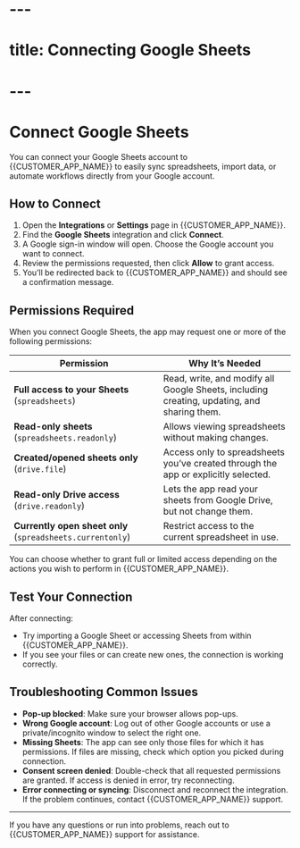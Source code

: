 # ---
# title: Connecting Google Sheets
# ---

# Connect Google Sheets

You can connect your Google Sheets account to {{CUSTOMER_APP_NAME}} to easily sync spreadsheets, import data, or automate workflows directly from your Google account.

## How to Connect

1. Open the **Integrations** or **Settings** page in {{CUSTOMER_APP_NAME}}.
2. Find the **Google Sheets** integration and click **Connect**.
3. A Google sign-in window will open. Choose the Google account you want to connect.
4. Review the permissions requested, then click **Allow** to grant access.
5. You’ll be redirected back to {{CUSTOMER_APP_NAME}} and should see a confirmation message.

## Permissions Required

When you connect Google Sheets, the app may request one or more of the following permissions:

| Permission | Why It’s Needed |
| ---------- | -------------- |
| **Full access to your Sheets** (`spreadsheets`) | Read, write, and modify all Google Sheets, including creating, updating, and sharing them. |
| **Read-only sheets** (`spreadsheets.readonly`) | Allows viewing spreadsheets without making changes. |
| **Created/opened sheets only** (`drive.file`) | Access only to spreadsheets you’ve created through the app or explicitly selected. |
| **Read-only Drive access** (`drive.readonly`) | Lets the app read your sheets from Google Drive, but not change them. |
| **Currently open sheet only** (`spreadsheets.currentonly`) | Restrict access to the current spreadsheet in use. |

You can choose whether to grant full or limited access depending on the actions you wish to perform in {{CUSTOMER_APP_NAME}}.

## Test Your Connection

After connecting:

- Try importing a Google Sheet or accessing Sheets from within {{CUSTOMER_APP_NAME}}.
- If you see your files or can create new ones, the connection is working correctly.

## Troubleshooting Common Issues

- **Pop-up blocked**: Make sure your browser allows pop-ups.
- **Wrong Google account**: Log out of other Google accounts or use a private/incognito window to select the right one.
- **Missing Sheets**: The app can see only those files for which it has permissions. If files are missing, check which option you picked during connection.
- **Consent screen denied**: Double-check that all requested permissions are granted. If access is denied in error, try reconnecting.
- **Error connecting or syncing**: Disconnect and reconnect the integration. If the problem continues, contact {{CUSTOMER_APP_NAME}} support.

---
If you have any questions or run into problems, reach out to {{CUSTOMER_APP_NAME}} support for assistance.
